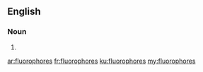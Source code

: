 ==English==

===Noun===
{{head|en}}

# {{plural of|fluorophore}}

[[ar:fluorophores]]
[[fr:fluorophores]]
[[ku:fluorophores]]
[[my:fluorophores]]